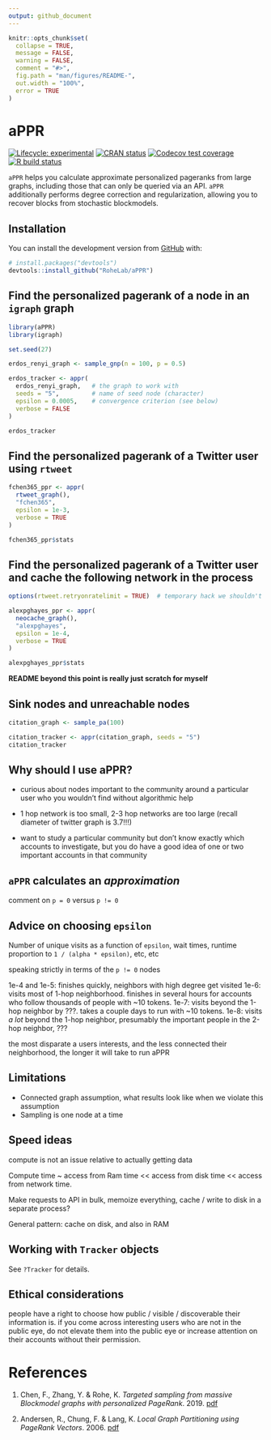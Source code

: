 ```yaml
---
output: github_document
---
```


<!-- README.md is generated from README.Rmd. Please edit that file -->

```r
knitr::opts_chunk$set(
  collapse = TRUE,
  message = FALSE,
  warning = FALSE,
  comment = "#>",
  fig.path = "man/figures/README-",
  out.width = "100%",
  error = TRUE
)
```

# aPPR

<!-- badges: start -->
[![Lifecycle: experimental](https://img.shields.io/badge/lifecycle-experimental-orange.svg)](https://www.tidyverse.org/lifecycle/#experimental)
[![CRAN status](https://www.r-pkg.org/badges/version/aPPR)](https://CRAN.R-project.org/package=aPPR)
[![Codecov test coverage](https://codecov.io/gh/RoheLab/aPPR/branch/master/graph/badge.svg)](https://codecov.io/gh/RoheLab/aPPR?branch=master)
[![R build status](https://github.com/RoheLab/aPPR/workflows/R-CMD-check/badge.svg)](https://github.com/RoheLab/aPPR/actions)
<!-- badges: end -->

`aPPR` helps you calculate approximate personalized pageranks from large graphs, including those that can only be queried via an API. `aPPR` additionally performs degree correction and regularization, allowing you to recover blocks from stochastic blockmodels.

## Installation

You can install the development version from [GitHub](https://github.com/) with:

``` r
# install.packages("devtools")
devtools::install_github("RoheLab/aPPR")
```

## Find the personalized pagerank of a node in an `igraph` graph

```r
library(aPPR)
library(igraph)

set.seed(27)

erdos_renyi_graph <- sample_gnp(n = 100, p = 0.5)

erdos_tracker <- appr(
  erdos_renyi_graph,   # the graph to work with
  seeds = "5",         # name of seed node (character)
  epsilon = 0.0005,    # convergence criterion (see below)
  verbose = FALSE
)

erdos_tracker
```

## Find the personalized pagerank of a Twitter user using `rtweet`

```r
fchen365_ppr <- appr(
  rtweet_graph(),
  "fchen365",
  epsilon = 1e-3,
  verbose = TRUE
)

fchen365_ppr$stats
```

## Find the personalized pagerank of a Twitter user and cache the following network in the process

```r
options(rtweet.retryonratelimit = TRUE)  # temporary hack we shouldn't need for long

alexpghayes_ppr <- appr(
  neocache_graph(),
  "alexpghayes",
  epsilon = 1e-4,
  verbose = TRUE
)

alexpghayes_ppr$stats
```

**README beyond this point is really just scratch for myself**

## Sink nodes and unreachable nodes

```r
citation_graph <- sample_pa(100)

citation_tracker <- appr(citation_graph, seeds = "5")
citation_tracker
```

## Why should I use aPPR?

- curious about nodes important to the community around a particular user who you wouldn't find without algorithmic help

- 1 hop network is too small, 2-3 hop networks are too large (recall diameter of twitter graph is 3.7!!!)

- want to study a particular community but don't know exactly which accounts to investigate, but you do have a good idea of one or two important accounts in that community

## `aPPR` calculates an *approximation*

comment on `p = 0` versus `p != 0`


## Advice on choosing `epsilon`

Number of unique visits as a function of `epsilon`, wait times, runtime proportion to `1 / (alpha * epsilon)`, etc, etc

speaking strictly in terms of the `p != 0` nodes

1e-4 and 1e-5: finishes quickly, neighbors with high degree get visited
1e-6: visits most of 1-hop neighborhood. finishes in several hours for accounts who follow thousands of people with ~10 tokens.
1e-7: visits beyond the 1-hop neighbor by ???. takes a couple days to run with ~10 tokens.
1e-8: visits *a lot* beyond the 1-hop neighbor, presumably the important people in the 2-hop neighbor, ???

the most disparate a users interests, and the less connected their neighborhood, the longer it will take to run aPPR

## Limitations

- Connected graph assumption, what results look like when we violate this assumption
- Sampling is one node at a time

## Speed ideas

compute is not an issue relative to actually getting data

Compute time ~ access from Ram time << access from disk time << access from network time.

Make requests to API in bulk, memoize everything, cache / write to disk in a separate process?

General pattern: cache on disk, and also in RAM

## Working with `Tracker` objects

See `?Tracker` for details.

## Ethical considerations

people have a right to choose how public / visible / discoverable their information is. if you come across interesting users who are not in the public eye, do not elevate them into the public eye or increase attention on their accounts without their permission.

# References

1. Chen, F., Zhang, Y. & Rohe, K. *Targeted sampling from massive Blockmodel graphs with personalized PageRank*. 2019. [pdf][chen]

2. Andersen, R., Chung, F. & Lang, K. *Local Graph Partitioning using PageRank Vectors*. 2006. [pdf][andersen]

[chen]: https://arxiv.org/abs/1910.12937
[andersen]: http://www.leonidzhukov.net/hse/2015/networks/papers/andersen06localgraph.pdf
